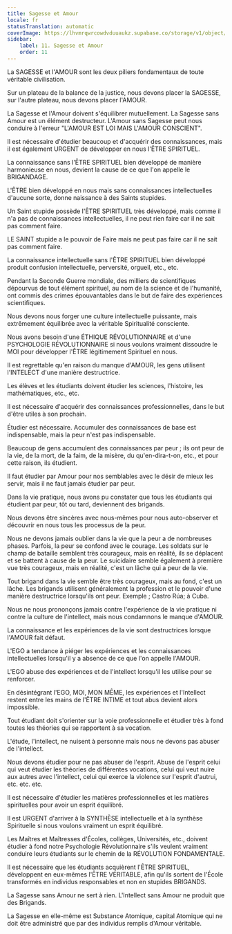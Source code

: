 ```yaml
---
title: Sagesse et Amour
locale: fr
statusTranslation: automatic
coverImage: https://lhvmrqwrcowdvduuaukz.supabase.co/storage/v1/object/public/strapi-uploads/small_cover-educacion-fundamental.webp-2d51a7828a2b1309555be27f7e2a61a0.webp
sidebar:
    label: 11. Sagesse et Amour
    order: 11
---
```

La SAGESSE et l'AMOUR sont les deux piliers fondamentaux de toute véritable civilisation.

Sur un plateau de la balance de la justice, nous devons placer la SAGESSE, sur l'autre plateau, nous devons placer l'AMOUR.

La Sagesse et l'Amour doivent s'équilibrer mutuellement. La Sagesse sans Amour est un élément destructeur. L'Amour sans Sagesse peut nous conduire à l'erreur "L'AMOUR EST LOI MAIS L'AMOUR CONSCIENT".

Il est nécessaire d'étudier beaucoup et d'acquérir des connaissances, mais il est également URGENT de développer en nous l'ÊTRE SPIRITUEL.

La connaissance sans l'ÊTRE SPIRITUEL bien développé de manière harmonieuse en nous, devient la cause de ce que l'on appelle le BRIGANDAGE.

L'ÊTRE bien développé en nous mais sans connaissances intellectuelles d'aucune sorte, donne naissance à des Saints stupides.

Un Saint stupide possède l'ÊTRE SPIRITUEL très développé, mais comme il n'a pas de connaissances intellectuelles, il ne peut rien faire car il ne sait pas comment faire.

LE SAINT stupide a le pouvoir de Faire mais ne peut pas faire car il ne sait pas comment faire.

La connaissance intellectuelle sans l'ÊTRE SPIRITUEL bien développé produit confusion intellectuelle, perversité, orgueil, etc., etc.

Pendant la Seconde Guerre mondiale, des milliers de scientifiques dépourvus de tout élément spirituel, au nom de la science et de l'humanité, ont commis des crimes épouvantables dans le but de faire des expériences scientifiques.

Nous devons nous forger une culture intellectuelle puissante, mais extrêmement équilibrée avec la véritable Spiritualité consciente.

Nous avons besoin d'une ÉTHIQUE RÉVOLUTIONNAIRE et d'une PSYCHOLOGIE RÉVOLUTIONNAIRE si nous voulons vraiment dissoudre le MOI pour développer l'ÊTRE légitimement Spirituel en nous.

Il est regrettable qu'en raison du manque d'AMOUR, les gens utilisent l'INTELECT d'une manière destructrice.

Les élèves et les étudiants doivent étudier les sciences, l'histoire, les mathématiques, etc., etc.

Il est nécessaire d'acquérir des connaissances professionnelles, dans le but d'être utiles à son prochain.

Étudier est nécessaire. Accumuler des connaissances de base est indispensable, mais la peur n'est pas indispensable.

Beaucoup de gens accumulent des connaissances par peur ; ils ont peur de la vie, de la mort, de la faim, de la misère, du qu'en-dira-t-on, etc., et pour cette raison, ils étudient.

Il faut étudier par Amour pour nos semblables avec le désir de mieux les servir, mais il ne faut jamais étudier par peur.

Dans la vie pratique, nous avons pu constater que tous les étudiants qui étudient par peur, tôt ou tard, deviennent des brigands.

Nous devons être sincères avec nous-mêmes pour nous auto-observer et découvrir en nous tous les processus de la peur.

Nous ne devons jamais oublier dans la vie que la peur a de nombreuses phases. Parfois, la peur se confond avec le courage. Les soldats sur le champ de bataille semblent très courageux, mais en réalité, ils se déplacent et se battent à cause de la peur. Le suicidaire semble également à première vue très courageux, mais en réalité, c'est un lâche qui a peur de la vie.

Tout brigand dans la vie semble être très courageux, mais au fond, c'est un lâche. Les brigands utilisent généralement la profession et le pouvoir d'une manière destructrice lorsqu'ils ont peur. Exemple ; Castro Rúa; à Cuba.

Nous ne nous prononçons jamais contre l'expérience de la vie pratique ni contre la culture de l'intellect, mais nous condamnons le manque d'AMOUR.

La connaissance et les expériences de la vie sont destructrices lorsque l'AMOUR fait défaut.

L'EGO a tendance à piéger les expériences et les connaissances intellectuelles lorsqu'il y a absence de ce que l'on appelle l'AMOUR.

L'EGO abuse des expériences et de l'intellect lorsqu'il les utilise pour se renforcer.

En désintégrant l'EGO, MOI, MON MÊME, les expériences et l'Intellect restent entre les mains de l'ÊTRE INTIME et tout abus devient alors impossible.

Tout étudiant doit s'orienter sur la voie professionnelle et étudier très à fond toutes les théories qui se rapportent à sa vocation.

L'étude, l'intellect, ne nuisent à personne mais nous ne devons pas abuser de l'intellect.

Nous devons étudier pour ne pas abuser de l'esprit. Abuse de l'esprit celui qui veut étudier les théories de différentes vocations, celui qui veut nuire aux autres avec l'intellect, celui qui exerce la violence sur l'esprit d'autrui, etc. etc. etc.

Il est nécessaire d'étudier les matières professionnelles et les matières spirituelles pour avoir un esprit équilibré.

Il est URGENT d'arriver à la SYNTHÈSE intellectuelle et à la synthèse Spirituelle si nous voulons vraiment un esprit équilibré.

Les Maîtres et Maîtresses d'Écoles, collèges, Universités, etc., doivent étudier à fond notre Psychologie Révolutionnaire s'ils veulent vraiment conduire leurs étudiants sur le chemin de la RÉVOLUTION FONDAMENTALE.

Il est nécessaire que les étudiants acquièrent l'ÊTRE SPIRITUEL, développent en eux-mêmes l'ÊTRE VÉRITABLE, afin qu'ils sortent de l'École transformés en individus responsables et non en stupides BRIGANDS.

La Sagesse sans Amour ne sert à rien. L'Intellect sans Amour ne produit que des Brigands.

La Sagesse en elle-même est Substance Atomique, capital Atomique qui ne doit être administré que par des individus remplis d'Amour véritable.

